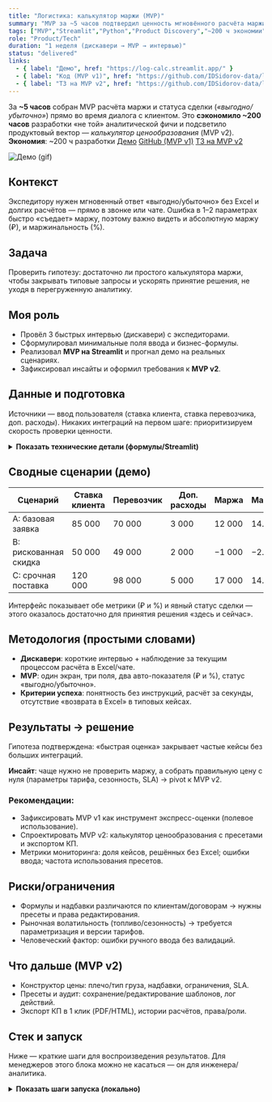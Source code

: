 ```yaml
---
title: "Логистика: калькулятор маржи (MVP)"
summary: "MVP за ~5 часов подтвердил ценность мгновённого расчёта маржи и предотвратил ~200 ч ненужной разработки. Дальше — pivot к калькулятору ценообразования (MVP v2)."
tags: ["MVP","Streamlit","Python","Product Discovery","~200 ч экономии"]
role: "Product/Tech"
duration: "1 неделя (дискавери → MVP → интервью)"
status: "delivered"
links:
  - { label: "Демо", href: "https://log-calc.streamlit.app/" }
  - { label: "Код (MVP v1)", href: "https://github.com/IDSidorov-data/logistics_calculator" }
  - { label: "ТЗ на MVP v2", href: "https://github.com/IDSidorov-data/logistics_calculator/blob/main/MVP_v2_SPEC.md" }
---
```


<div className="result-callout">
  За <strong>~5 часов</strong> собран MVP расчёта маржи и статуса сделки 
  (<em>«выгодно/убыточно»</em>) прямо во время диалога с клиентом. Это <strong>сэкономило ~200 часов</strong> 
  разработки «не той» аналитической фичи и подсветило продуктовый вектор — <em>калькулятор ценообразования</em> (MVP v2).
</div>

<div className="mt-3 flex flex-wrap gap-2">
  <span className="chip chip-positive"><strong>Экономия</strong>: ~200 ч разработки</span>
  <a className="chip chip-neutral" href="https://log-calc.streamlit.app/" target="_blank" rel="noopener noreferrer">Демо</a>
  <a className="chip chip-neutral" href="https://github.com/IDSidorov-data/logistics_calculator" target="_blank" rel="noopener noreferrer">GitHub (MVP v1)</a>
  <a className="chip chip-neutral" href="https://github.com/IDSidorov-data/logistics_calculator/blob/main/MVP_v2_SPEC.md" target="_blank" rel="noopener noreferrer">ТЗ на MVP v2</a>
</div>

![Демо (gif)](/cases/logistics-calculator/demo.gif)

## Контекст
Экспедитору нужен мгновенный ответ «выгодно/убыточно» без Excel и долгих расчётов — прямо в звонке или чате. Ошибка в 1–2 параметрах быстро «съедает» маржу, поэтому важно видеть и абсолютную маржу (₽), и маржинальность (%).

## Задача
Проверить гипотезу: достаточно ли простого калькулятора маржи, чтобы закрывать типовые запросы и ускорять принятие решения, не уходя в перегруженную аналитику.

## Моя роль
- Провёл 3 быстрых интервью (дискавери) с экспедиторами.
- Сформулировал минимальные поля ввода и бизнес-формулы.
- Реализовал **MVP на Streamlit** и прогнал демо на реальных сценариях.
- Зафиксировал инсайты и оформил требования к **MVP v2**.

## Данные и подготовка
Источники — ввод пользователя (ставка клиента, ставка перевозчика, доп. расходы). Никаких интеграций на первом шаге: приоритизируем скорость проверки ценности.

<details>
  <summary><strong>Показать технические детали (формулы/Streamlit)</strong></summary>

```python title="Бизнес-формулы (Python)"
def margin(client_rate: float, carrier_rate: float, extra_costs: float) -> tuple[float, float, str]:
    m = client_rate - carrier_rate - extra_costs
    pct = (m / client_rate * 100.0) if client_rate else 0.0
    status = "выгодно" if m > 0 else "убыточно" if m < 0 else "в ноль"
    return m, pct, status


import streamlit as st

st.title("Калькулятор маржи")
client = st.number_input("Ставка клиента, ₽", min_value=0, value=85000, step=500)
carrier = st.number_input("Ставка перевозчика, ₽", min_value=0, value=70000, step=500)
extra   = st.number_input("Доп. расходы, ₽", min_value=0, value=3000,  step=100)

m, pct, status = margin(client, carrier, extra)

st.metric("Маржа, ₽", f"{m:,.0f}".replace(",", " "))
st.metric("Маржинальность, %", f"{pct:.2f}%")
st.subheader(("✅ " if m > 0 else "❌ " if m < 0 else "➖ ") + status)
```

</details>

## Сводные сценарии (демо)

| Сценарий              | Ставка клиента | Перевозчик | Доп. расходы | Маржа  | Маржинальность | Индикатор  |
| --------------------- | -------------- | ---------- | ------------ | ------ | -------------- | ---------- |
| A: базовая заявка     | 85 000         | 70 000     | 3 000        | 12 000 | 14.12%         | ✅ выгодно  |
| B: рискованная скидка | 50 000         | 49 000     | 2 000        | −1 000 | −2.00%         | ❌ убыточно |
| C: срочная поставка   | 120 000        | 98 000     | 5 000        | 17 000 | 14.17%         | ✅ выгодно  |

Интерфейс показывает обе метрики (₽ и %) и явный статус сделки — этого оказалось достаточно для принятия решения «здесь и сейчас».

## Методология (простыми словами)

* **Дискавери**: короткие интервью + наблюдение за текущим процессом расчёта в Excel/чате.
* **MVP**: один экран, три поля, два авто-показателя (₽ и %), статус «выгодно/убыточно».
* **Критерии успеха**: понятность без инструкций, расчёт за секунды, отсутствие «возврата в Excel» в типовых кейсах.

## Результаты → решение

Гипотеза подтверждена: «быстрая оценка» закрывает частые кейсы без больших интеграций.

**Инсайт**: чаще нужно не проверить маржу, а собрать правильную цену с нуля (параметры тарифа, сезонность, SLA) → pivot к MVP v2.

### Рекомендации:

* Зафиксировать MVP v1 как инструмент экспресс-оценки (полевое использование).
* Спроектировать MVP v2: калькулятор ценообразования с пресетами и экспортом КП.
* Метрики мониторинга: доля кейсов, решённых без Excel; ошибки ввода; частота использования пресетов.

## Риски/ограничения

* Формулы и надбавки различаются по клиентам/договорам → нужны пресеты и права редактирования.
* Рыночная волатильность (топливо/сезонность) → требуется параметризация и версии тарифов.
* Человеческий фактор: ошибки ручного ввода без валидаций.

## Что дальше (MVP v2)

* Конструктор цены: плечо/тип груза, надбавки, ограничения, SLA.
* Пресеты и аудит: сохранение/редактирование шаблонов, лог действий.
* Экспорт КП в 1 клик (PDF/HTML), истории расчётов, права/роли.

## Стек и запуск

Ниже — краткие шаги для воспроизведения результатов. Для менеджеров этого блока можно не касаться — он для инженера/аналитика.

<details>
  <summary><strong>Показать шаги запуска (локально)</strong></summary>

```bash title="Локально: запуск MVP"
# 1) создать окружение и активировать
python -m venv .venv && . .venv/Scripts/Activate.ps1  # Windows
# или:
python3 -m venv .venv && source .venv/bin/activate    # macOS/Linux

# 2) установить зависимости
pip install -r requirements.txt

# 3) запустить приложение
streamlit run app.py
```

</details>

